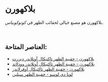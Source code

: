 # بلاكهورن  

بلاكهورن هو مصنع خيالي لحقائب الظهر في *كونوكوبياس*.  

</br>

## العناصر المتاحة:  

- [بلاكهورن - حقيبة الظهر تاكتيكال آوتلاندر ديزرت](/blockchain/nfts/packs/blackhorn/tactical-outlander-desert-backpack)  
- [بلاكهورن - حقيبة الظهر تاكتيكال آوتلاندر وودلاند](/blockchain/nfts/packs/blackhorn/tactical-outlander-woodland-backpack)  
- [بلاكهورن - حقيبة الظهر تاكتيكال أوفرلاندر](/blockchain/nfts/packs/blackhorn/tactical-overlander-backpack)  
- [لونا دي لوسو - حقيبة الظهر سيلين](/blockchain/nfts/packs/blackhorn/luna-di-lusso-selene-backpack)  
